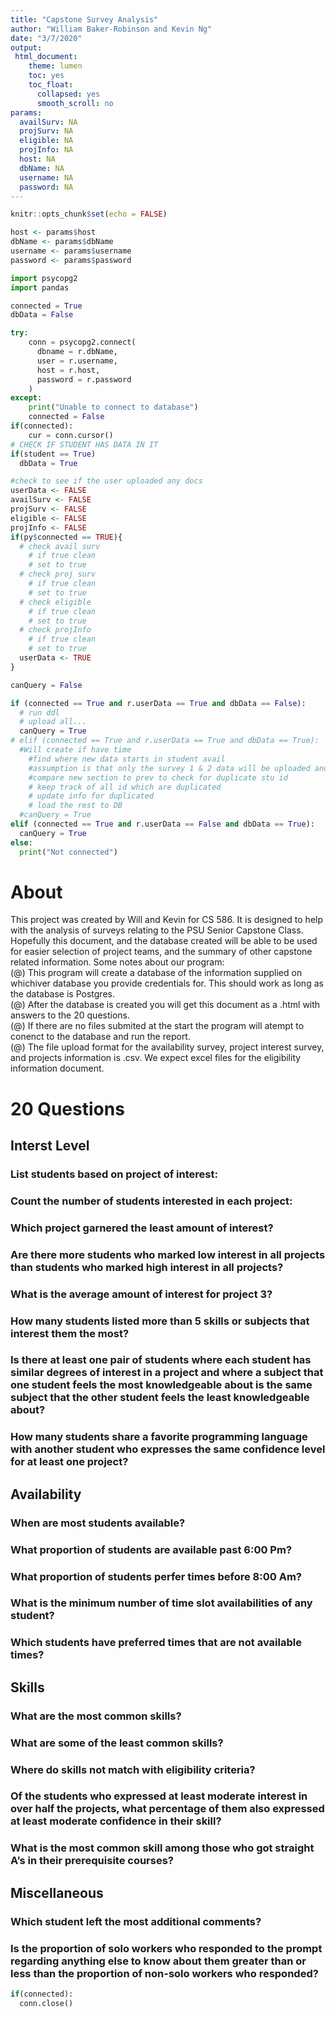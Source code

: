 ```yaml
---
title: "Capstone Survey Analysis"
author: "William Baker-Robinson and Kevin Ng"
date: "3/7/2020"
output:  
 html_document:
    theme: lumen
    toc: yes
    toc_float:
      collapsed: yes
      smooth_scroll: no
params:
  availSurv: NA
  projSurv: NA
  eligible: NA
  projInfo: NA
  host: NA
  dbName: NA
  username: NA
  password: NA
---
```


```r
knitr::opts_chunk$set(echo = FALSE)
```

```r
host <- params$host
dbName <- params$dbName
username <- params$username
password <- params$password
```

```python
import psycopg2
import pandas

connected = True
dbData = False

try:
    conn = psycopg2.connect(
      dbname = r.dbName,
      user = r.username,
      host = r.host,
      password = r.password
    )
except:
    print("Unable to connect to database")
    connected = False
if(connected):
    cur = conn.cursor()
# CHECK IF STUDENT HAS DATA IN IT
if(student == True)
  dbData = True
```

```r
#check to see if the user uploaded any docs
userData <- FALSE
availSurv <- FALSE
projSurv <- FALSE
eligible <- FALSE
projInfo <- FALSE
if(py$connected == TRUE){
  # check avail surv
    # if true clean
    # set to true
  # check proj surv
    # if true clean
    # set to true
  # check eligible
    # if true clean
    # set to true
  # check projInfo
    # if true clean
    # set to true
  userData <- TRUE
}
```

```python
canQuery = False

if (connected == True and r.userData == True and dbData == False):
  # run ddl 
  # upload all...
  canQuery = True
# elif (connected == True and r.userData == True and dbData == True):
  #Will create if have time
    #find where new data starts in student avail
    #assumption is that only the survey 1 & 2 data will be uploaded and updated like this
    #compare new section to prev to check for duplicate stu id
    # keep track of all id which are duplicated
    # update info for duplicated
    # load the rest to DB
  #canQuery = True
elif (connected == True and r.userData == False and dbData == True):
  canQuery = True  
else:
  print("Not connected")
```

# About
This project was created by Will and Kevin for CS 586. It is designed to help with the analysis of surveys relating to the PSU Senior Capstone Class. Hopefully this document, and the database created will be able to be used for easier selection of project teams, and the summary of other capstone related information.
Some notes about our program:  
(@) This program will create a database of the information supplied on whichiver database you provide credentials for. This should work as long as the database is Postgres.  
(@) After the database is created you will get this document as a .html with answers to the 20 questions.  
(@) If there are no files submited at the start the program will atempt to conenct to the database and run the report.  
(@) The file upload format for the availability survey, project interest survey, and projects information is .csv. We expect excel files for the eligibility information document.  

# 20 Questions     
## Interst Level  
### List students based on project of interest:  

### Count the number of students interested in each project:  

### Which project garnered the least amount of interest?  

### Are there more students who marked low interest in all projects than students who marked high interest in all projects?  

### What is the average amount of interest for project 3?  

### How many students listed more than 5 skills or subjects that interest them the most?  

### Is there at least one pair of students where each student has similar degrees of interest in a project and where a subject that one student feels the most knowledgeable about is the same subject that the other student feels the least knowledgeable about? 

### How many students share a favorite programming language with another student who expresses the same confidence level for at least one project?  

## Availability  
### When are most students available?  

### What proportion of students are available past 6:00 Pm?  

### What proportion of students perfer times before 8:00 Am?

### What is the minimum number of time slot availabilities of any student?  

### Which students have preferred times that are not available times?  

## Skills
### What are the most common skills?  

### What are some of the least common skills?  

### Where do skills not match with eligibility criteria?  

### Of the students who expressed at least moderate interest in over half the projects, what percentage of them also expressed at least moderate confidence in their skill?   

### What is the most common skill among those who got straight A’s in their prerequisite courses?  

## Miscellaneous
### Which student left the most additional comments?  

### Is the proportion of solo workers who responded to the prompt regarding anything else to know about them greater than or less than the proportion of non-solo workers who responded?  

```python
if(connected):
  conn.close()
```

